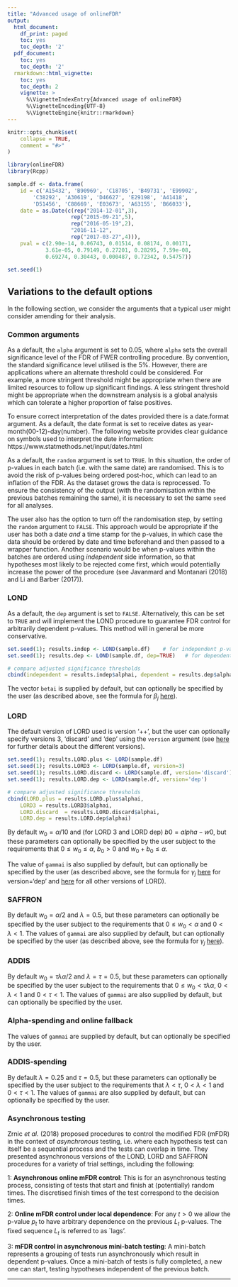 ```yaml
---
title: "Advanced usage of onlineFDR"
output:
  html_document:
    df_print: paged
    toc: yes
    toc_depth: '2'
  pdf_document:
    toc: yes
    toc_depth: '2'
  rmarkdown::html_vignette:
    toc: yes
    toc_depth: 2
    vignette: >
      %\VignetteIndexEntry{Advanced usage of onlineFDR}
      %\VignetteEncoding{UTF-8}
      %\VignetteEngine{knitr::rmarkdown}
---
```


```r
knitr::opts_chunk$set(
    collapse = TRUE,
    comment = "#>"
)

library(onlineFDR)
library(Rcpp)

sample.df <- data.frame(
    id = c('A15432', 'B90969', 'C18705', 'B49731', 'E99902',
        'C38292', 'A30619', 'D46627', 'E29198', 'A41418',
        'D51456', 'C88669', 'E03673', 'A63155', 'B66033'),
    date = as.Date(c(rep("2014-12-01",3),
                    rep("2015-09-21",5),
                    rep("2016-05-19",2),
                    "2016-11-12",
                    rep("2017-03-27",4))),
    pval = c(2.90e-14, 0.06743, 0.01514, 0.08174, 0.00171,
            3.61e-05, 0.79149, 0.27201, 0.28295, 7.59e-08,
            0.69274, 0.30443, 0.000487, 0.72342, 0.54757))

set.seed(1)
```

## Variations to the default options

In the following section,  we consider the arguments that a typical user might
consider amending for their analysis.


### Common arguments

As a default, the `alpha` argument is set to 0.05, where `alpha` sets the
overall significance level of the FDR of FWER controlling procedure. By
convention, the standard significance level utilised is the 5%.  However, there
are applications where an alternate threshold could be considered. For example,
a more stringent threshold might be appropriate when there are limited resources
to follow up significant findings. A less stringent threshold might be
appropriate when the downstream analysis is a global analysis which can tolerate
a higher proportion of false positives.

To ensure correct interpretation of the dates provided there is a date.format 
argument. As a default, the date format is set to receive dates as 
year-month(00-12)-day(number).  The following website provides clear guidance
on symbols used to interpret the date information: 
https://www.statmethods.net/input/dates.html

As a default, the `random` argument is set to `TRUE`. In this situation, the
order of p-values in each batch (i.e. with the same date) are randomised. This
is to avoid the risk of p-values being ordered post-hoc, which can lead to an
inflation of the FDR. As the dataset grows the data is reprocessed. To ensure 
the consistency of the output (with the randomisation within the previous
batches remaining the same), it is necessary to set the same `seed`
for all analyses.

The user also has the option to turn off the randomisation step, by setting the 
`random` argument to `FALSE`. This approach would be appropriate if the user 
has both a date *and* a time stamp for the p-values, in which case the data
should be ordered by date and time beforehand and then passed to a wrapper
function. Another scenario would be when p-values within the batches are
ordered using *independent* side information, so that hypotheses most likely to
be rejected come first, which would potentially increase the power of the
procedure (see Javanmard and Montanari (2018) and Li and Barber (2017)). 


### LOND

As a default, the `dep` argument is set to `FALSE`.  Alternatively, this can be
set to `TRUE` and will implement the LOND procedure to guarantee FDR control for
arbitrarily dependent p-values. This method will in general be more
conservative.

```r
set.seed(1); results.indep <- LOND(sample.df)    # for independent p-values
set.seed(1); results.dep <- LOND(sample.df, dep=TRUE)   # for dependent p-values

# compare adjusted significance thresholds
cbind(independent = results.indep$alphai, dependent = results.dep$alphai)

```

The vector `betai` is supplied by default, but can optionally be specified by the
user (as described above, see the formula for $\beta_j$ [here](#LOND_beta)).


### LORD

The default version of LORD used is version '++', but the user can optionally
specify versions 3, 'discard' and 'dep' using the `version` argument (see
[here](#LORD) for further details about the different versions).

```r
set.seed(1); results.LORD.plus <- LORD(sample.df)
set.seed(1); results.LORD3 <- LORD(sample.df, version=3)
set.seed(1); results.LORD.discard <- LORD(sample.df, version='discard')
set.seed(1); results.LORD.dep <- LORD(sample.df, version='dep') 

# compare adjusted significance thresholds
cbind(LORD.plus = results.LORD.plus$alphai,
    LORD3 = results.LORD3$alphai,
    LORD.discard  = results.LORD.discard$alphai,
    LORD.dep = results.LORD.dep$alphai)

```

By default $w_0 = \alpha/10$ and (for LORD 3 and LORD dep) $b0 = alpha - w0$,
but these parameters can optionally be specified by the user subject to the
requirements that $0 \leq w_0 \leq \alpha$, $b_0 > 0$ and $w_0+b_0 \leq \alpha$.

The value of `gammai` is also supplied by default, but can optionally be
specified by the user (as described above, see the formula for $\gamma_j$
[here](#LORDdep_xi) for version='dep' and [here](#LORD_gamma) for all other
versions of LORD).


### SAFFRON

By default $w_0 = \alpha/2$ and $\lambda = 0.5$, but these parameters can
optionally be specified by the user subject to the requirements that
$0 \leq w_0 < \alpha$ and $0 < \lambda < 1$. The values of `gammai` are also
supplied by default, but can optionally be specified by the user (as described
above, see the formula for $\gamma_j$ [here](#SAFFRON_gamma)).


### ADDIS

By default $w_0 = \tau \lambda \alpha/2$ and $\lambda = \tau = 0.5$, but these
parameters can optionally be specified by the user subject to the requirements
that $0 \leq w_0 < \tau \lambda \alpha$, $0 < \lambda < 1$ and $0 < \tau < 1$.
The values of `gammai` are also supplied by default, but can optionally be
specified by the user.


### Alpha-spending and online fallback

The values of `gammai` are supplied by default, but can optionally
be specified by the user.


### ADDIS-spending

By default $\lambda = 0.25$ and $\tau = 0.5$, but these
parameters can optionally be specified by the user subject to the requirements
that $\lambda < \tau$, $0 < \lambda < 1$ and $0 < \tau < 1$.
The values of `gammai` are also supplied by default, but can optionally be
specified by the user.

### Asynchronous testing

Zrnic *et al.* (2018) proposed procedures to control the modified
FDR (mFDR) in the context of *asynchronous* testing, i.e. where each hypothesis
test can itself be a sequential process and the tests can overlap in time. They
presented asynchronous versions of the LOND, LORD and SAFFRON procedures for a 
variety of trial settings, including the following:

1: **Asynchronous online mFDR control**: 
This is for an asynchronous testing process, consisting of tests that start and
finish at (potentially) random times. The discretised finish times of the test
correspond to the decision times.

2: **Online mFDR control under local dependence**: 
For any $t>0$ we allow the p-value $p_t$ to have arbitrary dependence on the
previous $L_t$ p-values. The fixed sequence $L_t$ is referred to as `lags'.

3: **mFDR control in asynchronous mini-batch testing**: 
A mini-batch represents a grouping of tests run asynchronously which
result in dependent p-values. Once a mini-batch of tests is fully completed,
a new one can start, testing hypotheses independent of the previous batch.

---
